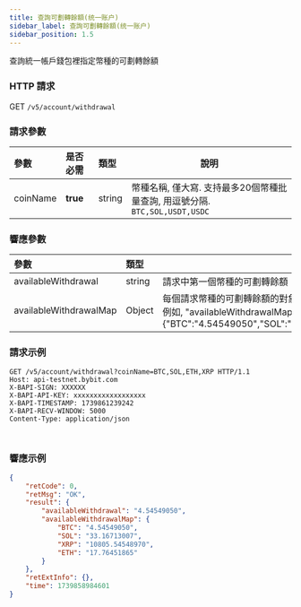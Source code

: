 ```yaml
---
title: 查詢可劃轉餘額(统一账户)
sidebar_label: 查詢可劃轉餘額(统一账户)
sidebar_position: 1.5
---
```

查詢統一帳戶錢包裡指定幣種的可劃轉餘額

### HTTP 請求
GET `/v5/account/withdrawal`

### 請求參數
| 參數 | 是否必需 | 類型 | 說明|
|:----- |:-------|:-----|------ |
|coinName |**true** |string |幣種名稱, 僅大寫. 支持最多20個幣種批量查詢, 用逗號分隔. `BTC,SOL,USDT,USDC`|

### 響應參數
| 參數 | 類型 | 說明|
|:----- |:-----|----- |
|availableWithdrawal |string |請求中第一個幣種的可劃轉餘額|
|availableWithdrawalMap |Object |每個請求幣種的可劃轉餘額的對象。在映射中，鍵是請求的幣種，值是相應的金額(字符串)<br/>例如, "availableWithdrawalMap":{"BTC":"4.54549050","SOL":"33.16713007","XRP":"10805.54548970","ETH":"17.76451865"}|

### 請求示例

<Tabs groupId="programming-languages">
<TabItem value="http" label="HTTP">

```http
GET /v5/account/withdrawal?coinName=BTC,SOL,ETH,XRP HTTP/1.1
Host: api-testnet.bybit.com
X-BAPI-SIGN: XXXXXX
X-BAPI-API-KEY: xxxxxxxxxxxxxxxxxx
X-BAPI-TIMESTAMP: 1739861239242
X-BAPI-RECV-WINDOW: 5000
Content-Type: application/json
```

</TabItem>
<TabItem value="python" label="Python">

```python

```

</TabItem>
<TabItem value="Node" label="Node.js">

```n4js

```

</TabItem>
</Tabs>

### 響應示例

```json
{
    "retCode": 0,
    "retMsg": "OK",
    "result": {
        "availableWithdrawal": "4.54549050",
        "availableWithdrawalMap": {
            "BTC": "4.54549050",
            "SOL": "33.16713007",
            "XRP": "10805.54548970",
            "ETH": "17.76451865"
        }
    },
    "retExtInfo": {},
    "time": 1739858984601
}
```
